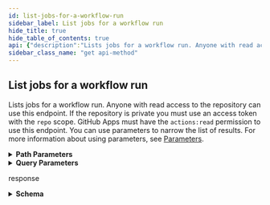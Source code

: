 ```yaml
---
id: list-jobs-for-a-workflow-run
sidebar_label: List jobs for a workflow run
hide_title: true
hide_table_of_contents: true
api: {"description":"Lists jobs for a workflow run. Anyone with read access to the repository can use this endpoint. If the repository is private you must use an access token with the `repo` scope. GitHub Apps must have the `actions:read` permission to use this endpoint. You can use parameters to narrow the list of results. For more information about using parameters, see [Parameters](https://docs.github.com/rest/overview/resources-in-the-rest-api#parameters).","externalDocs":{"description":"API method documentation","url":"https://docs.github.com/rest/reference/actions#list-jobs-for-a-workflow-run"},"operationId":"actions/list-jobs-for-workflow-run","parameters":[{"in":"path","name":"owner","required":true,"schema":{"type":"string"}},{"in":"path","name":"repo","required":true,"schema":{"type":"string"}},{"description":"The id of the workflow run","in":"path","name":"run_id","required":true,"schema":{"type":"integer"}},{"description":"Filters jobs by their `completed_at` timestamp. Can be one of:  \n\\* `latest`: Returns jobs from the most recent execution of the workflow run.  \n\\* `all`: Returns all jobs for a workflow run, including from old executions of the workflow run.","in":"query","name":"filter","required":false,"schema":{"default":"latest","enum":["latest","all"],"type":"string"}},{"description":"Results per page (max 100).","in":"query","name":"per_page","schema":{"default":30,"type":"integer"}},{"description":"Page number of the results to fetch.","in":"query","name":"page","schema":{"default":1,"type":"integer"}}],"responses":{"200":{"content":{"application/json":{"examples":{"default":{"value":{"jobs":[{"check_run_url":"https://api.github.com/repos/octo-org/octo-repo/check-runs/399444496","completed_at":"2020-01-20T17:44:39.000Z","conclusion":"success","head_sha":"f83a356604ae3c5d03e1b46ef4d1ca77d64a90b0","html_url":"https://github.com/octo-org/octo-repo/runs/399444496","id":399444496,"name":"build","node_id":"MDEyOldvcmtmbG93IEpvYjM5OTQ0NDQ5Ng==","run_id":29679449,"run_url":"https://api.github.com/repos/octo-org/octo-repo/actions/runs/29679449","started_at":"2020-01-20T17:42:40.000Z","status":"completed","steps":[{"completed_at":"2020-01-20T17:42:41.000Z","conclusion":"success","name":"Set up job","number":1,"started_at":"2020-01-20T17:42:40.000Z","status":"completed"},{"completed_at":"2020-01-20T17:42:45.000Z","conclusion":"success","name":"Run actions/checkout@v2","number":2,"started_at":"2020-01-20T17:42:41.000Z","status":"completed"},{"completed_at":"2020-01-20T17:42:45.000Z","conclusion":"success","name":"Set up Ruby","number":3,"started_at":"2020-01-20T17:42:45.000Z","status":"completed"},{"completed_at":"2020-01-20T17:42:48.000Z","conclusion":"success","name":"Run actions/cache@v2","number":4,"started_at":"2020-01-20T17:42:45.000Z","status":"completed"},{"completed_at":"2020-01-20T17:42:52.000Z","conclusion":"success","name":"Install Bundler","number":5,"started_at":"2020-01-20T17:42:48.000Z","status":"completed"},{"completed_at":"2020-01-20T17:42:53.000Z","conclusion":"success","name":"Install Gems","number":6,"started_at":"2020-01-20T17:42:52.000Z","status":"completed"},{"completed_at":"2020-01-20T17:42:59.000Z","conclusion":"success","name":"Run Tests","number":7,"started_at":"2020-01-20T17:42:53.000Z","status":"completed"},{"completed_at":"2020-01-20T17:44:39.000Z","conclusion":"success","name":"Deploy to Heroku","number":8,"started_at":"2020-01-20T17:42:59.000Z","status":"completed"},{"completed_at":"2020-01-20T17:44:39.000Z","conclusion":"success","name":"Post actions/cache@v2","number":16,"started_at":"2020-01-20T17:44:39.000Z","status":"completed"},{"completed_at":"2020-01-20T17:44:39.000Z","conclusion":"success","name":"Complete job","number":17,"started_at":"2020-01-20T17:44:39.000Z","status":"completed"}],"url":"https://api.github.com/repos/octo-org/octo-repo/actions/jobs/399444496"}],"total_count":1}}},"schema":{"properties":{"jobs":{"items":{"description":"Information of a job execution in a workflow run","properties":{"check_run_url":{"example":"https://api.github.com/repos/github/hello-world/check-runs/4","type":"string"},"completed_at":{"description":"The time that the job finished, in ISO 8601 format.","example":"2019-08-08T15:00:00.000Z","format":"date-time","nullable":true,"type":"string"},"conclusion":{"description":"The outcome of the job.","example":"success","nullable":true,"type":"string"},"head_sha":{"description":"The SHA of the commit that is being run.","example":"009b8a3a9ccbb128af87f9b1c0f4c62e8a304f6d","type":"string"},"html_url":{"example":"https://github.com/github/hello-world/runs/4","nullable":true,"type":"string"},"id":{"description":"The id of the job.","example":21,"type":"integer"},"name":{"description":"The name of the job.","example":"test-coverage","type":"string"},"node_id":{"example":"MDg6Q2hlY2tSdW40","type":"string"},"run_id":{"description":"The id of the associated workflow run.","example":5,"type":"integer"},"run_url":{"example":"https://api.github.com/repos/github/hello-world/actions/runs/5","type":"string"},"started_at":{"description":"The time that the job started, in ISO 8601 format.","example":"2019-08-08T15:00:00.000Z","format":"date-time","type":"string"},"status":{"description":"The phase of the lifecycle that the job is currently in.","enum":["queued","in_progress","completed"],"example":"queued","type":"string"},"steps":{"description":"Steps in this job.","items":{"properties":{"completed_at":{"description":"The time that the job finished, in ISO 8601 format.","example":"2019-08-08T15:00:00.000Z","format":"date-time","nullable":true,"type":"string"},"conclusion":{"description":"The outcome of the job.","example":"success","nullable":true,"type":"string"},"name":{"description":"The name of the job.","example":"test-coverage","type":"string"},"number":{"example":1,"type":"integer"},"started_at":{"description":"The time that the step started, in ISO 8601 format.","example":"2019-08-08T15:00:00.000Z","format":"date-time","nullable":true,"type":"string"},"status":{"description":"The phase of the lifecycle that the job is currently in.","enum":["queued","in_progress","completed"],"example":"queued","type":"string"}},"required":["name","status","conclusion","number"],"type":"object"},"type":"array"},"url":{"example":"https://api.github.com/repos/github/hello-world/actions/jobs/21","type":"string"}},"required":["id","node_id","run_id","run_url","head_sha","name","url","html_url","status","conclusion","started_at","completed_at","check_run_url"],"title":"Job","type":"object"},"type":"array"},"total_count":{"type":"integer"}},"required":["total_count","jobs"],"type":"object"}}},"description":"response","headers":{"Link":{"example":"<https://api.github.com/resource?page=2>; rel=\"next\", <https://api.github.com/resource?page=5>; rel=\"last\"","schema":{"type":"string"}}}}},"tags":["actions"],"x-github":{"category":"actions","enabledForGitHubApps":true,"githubCloudOnly":false,"previews":[],"subcategory":"workflow-jobs"},"method":"get","path":"/repos/{owner}/{repo}/actions/runs/{run_id}/jobs","servers":[{"url":"https://api.github.com"}],"info":{"contact":{"name":"Support","url":"https://support.github.com/contact"},"description":"GitHub's v3 REST API.","license":{"name":"MIT","url":"https://spdx.org/licenses/MIT"},"termsOfService":"https://docs.github.com/articles/github-terms-of-service","title":"GitHub v3 REST API","version":"1.1.4","x-apisguru-categories":["collaboration","developer_tools"],"x-logo":{"url":"https://twitter.com/github/profile_image?size=original"},"x-origin":[{"format":"openapi","url":"https://raw.githubusercontent.com/github/rest-api-description/main/descriptions/api.github.com/api.github.com.json","version":"3.0"}],"x-providerName":"github.com"},"postman":{"name":"List jobs for a workflow run","description":{"content":"Lists jobs for a workflow run. Anyone with read access to the repository can use this endpoint. If the repository is private you must use an access token with the `repo` scope. GitHub Apps must have the `actions:read` permission to use this endpoint. You can use parameters to narrow the list of results. For more information about using parameters, see [Parameters](https://docs.github.com/rest/overview/resources-in-the-rest-api#parameters).","type":"text/plain"},"url":{"path":["repos",":owner",":repo","actions","runs",":run_id","jobs"],"host":["{{baseUrl}}"],"query":[{"disabled":false,"description":{"content":"Filters jobs by their `completed_at` timestamp. Can be one of:  \n\\* `latest`: Returns jobs from the most recent execution of the workflow run.  \n\\* `all`: Returns all jobs for a workflow run, including from old executions of the workflow run.","type":"text/plain"},"key":"filter","value":""},{"disabled":false,"description":{"content":"Results per page (max 100).","type":"text/plain"},"key":"per_page","value":""},{"disabled":false,"description":{"content":"Page number of the results to fetch.","type":"text/plain"},"key":"page","value":""}],"variable":[{"disabled":false,"description":{"content":"(Required) ","type":"text/plain"},"type":"any","value":"","key":"owner"},{"disabled":false,"description":{"content":"(Required) ","type":"text/plain"},"type":"any","value":"","key":"repo"},{"disabled":false,"description":{"content":"(Required) The id of the workflow run","type":"text/plain"},"type":"any","value":"","key":"run_id"}]},"header":[{"key":"Accept","value":"application/json"}],"method":"GET"}}
sidebar_class_name: "get api-method"
---
```



## List jobs for a workflow run



Lists jobs for a workflow run. Anyone with read access to the repository can use this endpoint. If the repository is private you must use an access token with the `repo` scope. GitHub Apps must have the `actions:read` permission to use this endpoint. You can use parameters to narrow the list of results. For more information about using parameters, see [Parameters](https://docs.github.com/rest/overview/resources-in-the-rest-api#parameters).

<details style={{"marginBottom":"1rem"}}><summary style={{}}><strong>Path Parameters</strong></summary><div><ul><ParamsItem className={"paramsItem"} param={{"in":"path","name":"owner","required":true,"schema":{"type":"string"}}}></ParamsItem><ParamsItem className={"paramsItem"} param={{"in":"path","name":"repo","required":true,"schema":{"type":"string"}}}></ParamsItem><ParamsItem className={"paramsItem"} param={{"description":"The id of the workflow run","in":"path","name":"run_id","required":true,"schema":{"type":"integer"}}}></ParamsItem></ul></div></details><details style={{"marginBottom":"1rem"}}><summary style={{}}><strong>Query Parameters</strong></summary><div><ul><ParamsItem className={"paramsItem"} param={{"description":"Filters jobs by their `completed_at` timestamp. Can be one of:  \n\\* `latest`: Returns jobs from the most recent execution of the workflow run.  \n\\* `all`: Returns all jobs for a workflow run, including from old executions of the workflow run.","in":"query","name":"filter","required":false,"schema":{"default":"latest","enum":["latest","all"],"type":"string"}}}></ParamsItem><ParamsItem className={"paramsItem"} param={{"description":"Results per page (max 100).","in":"query","name":"per_page","schema":{"default":30,"type":"integer"}}}></ParamsItem><ParamsItem className={"paramsItem"} param={{"description":"Page number of the results to fetch.","in":"query","name":"page","schema":{"default":1,"type":"integer"}}}></ParamsItem></ul></div></details><div><ApiTabs><TabItem label={"200"} value={"200"}><div>

response

</div><div><details style={{}}><summary style={{"textAlign":"left"}}><strong>Schema</strong></summary><div style={{"textAlign":"left","marginLeft":"1rem"}}></div><ul style={{"marginLeft":"1rem"}}><SchemaItem collapsible={true} className={"schemaItem"}><details style={{}}><summary style={{}}><strong>jobs</strong><span style={{"opacity":"0.6"}}> object[]</span><strong style={{"fontSize":"var(--ifm-code-font-size)","color":"var(--openapi-required)"}}> required</strong></summary><div style={{"marginLeft":"1rem"}}><ul><SchemaItem collapsible={false} name={"check_run_url"} required={true} schemaDescription={undefined} schemaName={"string"} qualifierMessage={undefined}></SchemaItem><SchemaItem collapsible={false} name={"completed_at"} required={true} schemaDescription={"The time that the job finished, in ISO 8601 format."} schemaName={"date-time"} qualifierMessage={undefined}></SchemaItem><SchemaItem collapsible={false} name={"conclusion"} required={true} schemaDescription={"The outcome of the job."} schemaName={"string"} qualifierMessage={undefined}></SchemaItem><SchemaItem collapsible={false} name={"head_sha"} required={true} schemaDescription={"The SHA of the commit that is being run."} schemaName={"string"} qualifierMessage={undefined}></SchemaItem><SchemaItem collapsible={false} name={"html_url"} required={true} schemaDescription={undefined} schemaName={"string"} qualifierMessage={undefined}></SchemaItem><SchemaItem collapsible={false} name={"id"} required={true} schemaDescription={"The id of the job."} schemaName={"integer"} qualifierMessage={undefined}></SchemaItem><SchemaItem collapsible={false} name={"name"} required={true} schemaDescription={"The name of the job."} schemaName={"string"} qualifierMessage={undefined}></SchemaItem><SchemaItem collapsible={false} name={"node_id"} required={true} schemaDescription={undefined} schemaName={"string"} qualifierMessage={undefined}></SchemaItem><SchemaItem collapsible={false} name={"run_id"} required={true} schemaDescription={"The id of the associated workflow run."} schemaName={"integer"} qualifierMessage={undefined}></SchemaItem><SchemaItem collapsible={false} name={"run_url"} required={true} schemaDescription={undefined} schemaName={"string"} qualifierMessage={undefined}></SchemaItem><SchemaItem collapsible={false} name={"started_at"} required={true} schemaDescription={"The time that the job started, in ISO 8601 format."} schemaName={"date-time"} qualifierMessage={undefined}></SchemaItem><SchemaItem collapsible={false} name={"status"} required={true} schemaDescription={"The phase of the lifecycle that the job is currently in."} schemaName={"string"} qualifierMessage={"**Possible values:** [`queued`, `in_progress`, `completed`]"}></SchemaItem><SchemaItem collapsible={true} className={"schemaItem"}><details style={{}}><summary style={{}}><strong>steps</strong><span style={{"opacity":"0.6"}}> object[]</span></summary><div style={{"marginLeft":"1rem"}}><div style={{"marginTop":".5rem","marginBottom":".5rem"}}>

Steps in this job.

</div><ul><SchemaItem collapsible={false} name={"completed_at"} required={false} schemaDescription={"The time that the job finished, in ISO 8601 format."} schemaName={"date-time"} qualifierMessage={undefined}></SchemaItem><SchemaItem collapsible={false} name={"conclusion"} required={true} schemaDescription={"The outcome of the job."} schemaName={"string"} qualifierMessage={undefined}></SchemaItem><SchemaItem collapsible={false} name={"name"} required={true} schemaDescription={"The name of the job."} schemaName={"string"} qualifierMessage={undefined}></SchemaItem><SchemaItem collapsible={false} name={"number"} required={true} schemaDescription={undefined} schemaName={"integer"} qualifierMessage={undefined}></SchemaItem><SchemaItem collapsible={false} name={"started_at"} required={false} schemaDescription={"The time that the step started, in ISO 8601 format."} schemaName={"date-time"} qualifierMessage={undefined}></SchemaItem><SchemaItem collapsible={false} name={"status"} required={true} schemaDescription={"The phase of the lifecycle that the job is currently in."} schemaName={"string"} qualifierMessage={"**Possible values:** [`queued`, `in_progress`, `completed`]"}></SchemaItem></ul></div></details></SchemaItem><SchemaItem collapsible={false} name={"url"} required={true} schemaDescription={undefined} schemaName={"string"} qualifierMessage={undefined}></SchemaItem></ul></div></details></SchemaItem><SchemaItem collapsible={false} name={"total_count"} required={true} schemaDescription={undefined} schemaName={"integer"} qualifierMessage={undefined}></SchemaItem></ul></details></div></TabItem></ApiTabs></div>
      